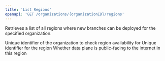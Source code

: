 ```yaml
---
title: 'List Regions'
openapi: 'GET /organizations/{organizationID}/regions'
---
```


Retrieves a list of all regions where new branches can be deployed for the specified organization.

<ParamField path="organizationID" type="string" required>
  Unique identifier of the organization to check region availability for
</ParamField>

<ResponseField name="regions" type="array">
  <Expandable title="Region Object">
    <ResponseField name="id" type="string">
      Unique identifier for the region
    </ResponseField>
    <ResponseField name="publicAccess" type="boolean">
      Whether data plane is public-facing to the internet in this region
    </ResponseField>
  </Expandable>
</ResponseField>
